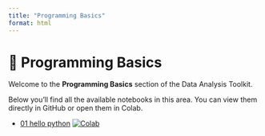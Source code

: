 ```yaml
---
title: "Programming Basics"
format: html
---
```


# 📂 Programming Basics

Welcome to the **Programming Basics** section of the Data Analysis Toolkit.

Below you'll find all the available notebooks in this area. You can view them directly in GitHub or open them in Colab.

- [01 hello python](./01_hello_python.ipynb) [![Colab](https://colab.research.google.com/assets/colab-badge.svg)](https://colab.research.google.com/github/ggkuhnle/data-analysis-toolkit-FNS/blob/main/notebooks/programming_basics/01_hello_python.ipynb)
